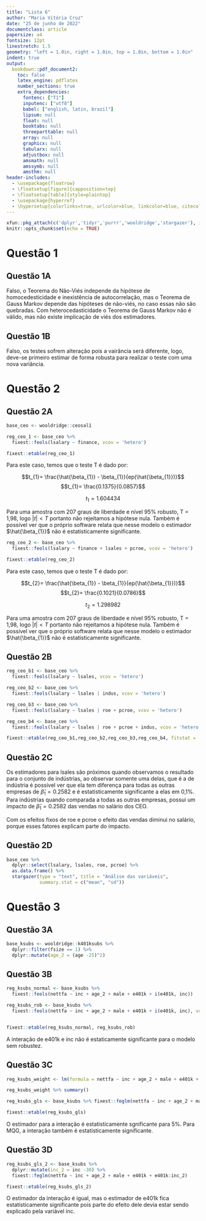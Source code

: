 ---
title: "Lista 6"
author: "Maria Vitória Cruz"
date: "25 de junho de 2022"
documentclass: article
papersize: a4
fontsize: 12pt
linestretch: 1.5
geometry: "left = 1.0in, right = 1.0in, top = 1.0in, bottom = 1.0in"
indent: true
output:
  bookdown::pdf_document2:
    toc: false
    latex_engine: pdflatex
    number_sections: true
    extra_dependencies:
      fontenc: ["T1"]
      inputenc: ["utf8"]
      babel: ["english, latin, brazil"]
      lipsum: null
      float: null
      booktabs: null
      threeparttable: null
      array: null
      graphicx: null
      tabularx: null
      adjustbox: null
      amsmath: null
      amssymb: null
      amsthm: null
header-includes:
  - \usepackage{floatrow}
  - \floatsetup[figure]{capposition=top}
  - \floatsetup[table]{style=plaintop}
  - \usepackage{hyperref}
  - \hypersetup{colorlinks=true, urlcolor=blue, linkcolor=blue, citecolor=blue, filecolor=blue}
---

```{r setup, include=FALSE}
xfun::pkg_attach(c('dplyr','tidyr','purrr','wooldridge','stargazer'), install = T)
knitr::opts_chunk$set(echo = TRUE)
```

# Questão 1

## Questão 1A

Falso, o Teorema do Não-Viés independe da hipótese de homocedesticidade e inexistência de autocorrelação, mas o Teorema de Gauss Markov depende das hipóteses de não-viés, no caso essas não são quebradas. Com heterocedasticidade o Teorema de Gauss Markov não é válido, mas não existe implicação de viés dos estimadores.

## Questão 1B

Falso, os testes sofrem alteração pois a vairância será diferente, logo, deve-se primeiro estimar de forma robusta para realizar o teste com uma nova variância.

# Questão 2

## Questão 2A
```{r}
base_ceo <- wooldridge::ceosal1

reg_ceo_1 <- base_ceo %>% 
  fixest::feols(lsalary ~ finance, vcov = 'hetero')

fixest::etable(reg_ceo_1)

```

Para este caso, temos que o teste T é dado por:

$$t_{1}= \frac{\hat{\beta_{1}} - \beta_{1}}{ep(\hat{\beta_{1}})}$$
$$t_{1}= \frac{0.1375}{0.0857}$$

$$t_{1}= 1.604434$$

Para uma amostra com 207 graus de liberdade e nível 95% robusto, T = 1,98, logo $|t| < T$ portanto não rejeitamos a hipótese nula. Também é possível ver que o próprio software relata que nesse modelo o estimador $\hat{\beta_{1}}$ não é estatisticamente significante.

```{r}
reg_ceo_2 <- base_ceo %>% 
  fixest::feols(lsalary ~ finance + lsales + pcroe, vcov = 'hetero')

fixest::etable(reg_ceo_2)
```

Para este caso, temos que o teste T é dado por:

$$t_{2}= \frac{\hat{\beta_{1}} - \beta_{1}}{ep(\hat{\beta_{1}})}$$
$$t_{2}= \frac{0.1021}{0.0786}$$

$$t_{2}= 1.298982$$

Para uma amostra com 207 graus de liberdade e nível 95% robusto, T = 1,98, logo $|t| < T$ portanto não rejeitamos a hipótese nula. Também é possível ver que o próprio software relata que nesse modelo o estimador $\hat{\beta_{1}}$ não é estatisticamente significante.

## Questão 2B

```{r}
reg_ceo_b1 <- base_ceo %>% 
  fixest::feols(lsalary ~ lsales, vcov = 'hetero')

reg_ceo_b2 <- base_ceo %>% 
  fixest::feols(lsalary ~ lsales | indus, vcov = 'hetero')

reg_ceo_b3 <- base_ceo %>% 
  fixest::feols(lsalary ~ lsales | roe + pcroe, vcov = 'hetero')

reg_ceo_b4 <- base_ceo %>% 
  fixest::feols(lsalary ~ lsales | roe + pcroe + indus, vcov = 'hetero')

fixest::etable(reg_ceo_b1,reg_ceo_b2,reg_ceo_b3,reg_ceo_b4, fitstat = 'f')

```

## Questão 2C
Os estimadores para lsales são próximos quando observamos o resultado para o conjunto de indústrias, ao observar somente uma delas, que é a de indústria é possível ver que ela tem diferença para todas as outras empresas de $\hat{\beta}_{1}= 0.2582$ e é estatisticamente significante a elas em 0,1%. Para indústrias quando comparada a todas as outras empresas, possui um impacto de $\hat{\beta}_{1}= 0.2582$ das vendas no salário dos CEO.

Com os efeitos fixos de roe e pcroe o efeito das vendas diminui no salário, porque esses fatores explicam parte do impacto.

## Questão 2D

```{r}
base_ceo %>% 
  dplyr::select(lsalary, lsales, roe, pcroe) %>%
  as.data.frame() %>% 
  stargazer(type = "text", title = "Análise das variáveis",
            summary.stat = c("mean", "sd"))
```


# Questão 3

## Questão 3A
```{r}
base_ksubs <- wooldridge::k401ksubs %>% 
  dplyr::filter(fsize == 1) %>% 
  dplyr::mutate(age_2 = (age -25)^2)
```

## Questão 3B

```{r}
reg_ksubs_normal <- base_ksubs %>% 
  fixest::feols(nettfa ~ inc + age_2 + male + e401k + i(e401k, inc))

reg_ksubs_rob <- base_ksubs %>% 
  fixest::feols(nettfa ~ inc + age_2 + male + e401k + i(e401k, inc), vcov = 'hetero')


fixest::etable(reg_ksubs_normal, reg_ksubs_rob)
```

A interação de e401k e inc não é estaticamente significante para o modelo sem robustez.

## Questão 3C

```{r}
reg_ksubs_weight <- lm(formula = nettfa ~ inc + age_2 + male + e401k + e401k:inc, weights = 1/inc, data = base_ksubs)

reg_ksubs_weight %>% summary()

reg_ksubs_gls <- base_ksubs %>% fixest::feglm(nettfa ~ inc + age_2 + male + e401k + e401k:inc)

fixest::etable(reg_ksubs_gls)
```

O estimador para a interação é estatisticamente sgnificante para 5%. Para MQG, a interação também é estatisticamente significante.

## Questão 3D
```{r}
reg_ksubs_gls_2 <- base_ksubs %>%
  dplyr::mutate(inc_2 = inc -30) %>% 
  fixest::feglm(nettfa ~ inc + age_2 + male + e401k + e401k:inc_2)

fixest::etable(reg_ksubs_gls_2)
```

O estimador da interação é igual, mas o estimador de e401k fica estatisticamente significante pois parte do efeito dele devia estar sendo explicado pela variável inc.


